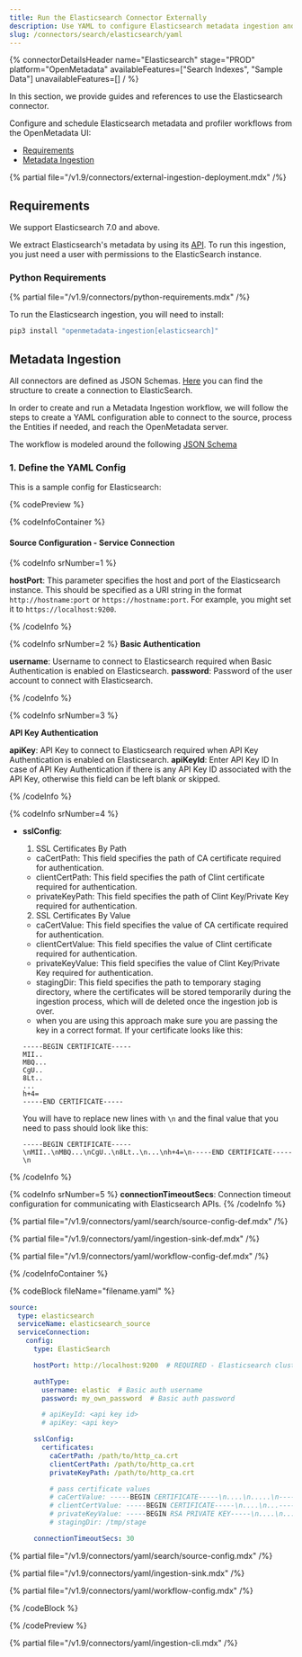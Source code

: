 ```yaml
---
title: Run the Elasticsearch Connector Externally
description: Use YAML to configure Elasticsearch metadata ingestion and track index schemas, mappings, and lineage paths.
slug: /connectors/search/elasticsearch/yaml
---
```


{% connectorDetailsHeader
name="Elasticsearch"
stage="PROD"
platform="OpenMetadata"
availableFeatures=["Search Indexes", "Sample Data"]
unavailableFeatures=[]
/ %}

In this section, we provide guides and references to use the Elasticsearch connector.

Configure and schedule Elasticsearch metadata and profiler workflows from the OpenMetadata UI:

- [Requirements](#requirements)
- [Metadata Ingestion](#metadata-ingestion)

{% partial file="/v1.9/connectors/external-ingestion-deployment.mdx" /%}

## Requirements

We support Elasticsearch 7.0 and above.

We extract Elasticsearch's metadata by using its [API](https://www.elastic.co/guide/en/elasticsearch/reference/current/rest-apis.html). To run this ingestion, you just need a user with permissions to the ElasticSearch instance.

### Python Requirements

{% partial file="/v1.9/connectors/python-requirements.mdx" /%}

To run the Elasticsearch ingestion, you will need to install:

```bash
pip3 install "openmetadata-ingestion[elasticsearch]"
```

## Metadata Ingestion

All connectors are defined as JSON Schemas.
[Here](https://github.com/open-metadata/OpenMetadata/blob/main/openmetadata-spec/src/main/resources/json/schema/entity/services/connections/search/elasticSearchConnection.json)
you can find the structure to create a connection to ElasticSearch.

In order to create and run a Metadata Ingestion workflow, we will follow
the steps to create a YAML configuration able to connect to the source,
process the Entities if needed, and reach the OpenMetadata server.

The workflow is modeled around the following
[JSON Schema](https://github.com/open-metadata/OpenMetadata/blob/main/openmetadata-spec/src/main/resources/json/schema/metadataIngestion/workflow.json)

### 1. Define the YAML Config

This is a sample config for Elasticsearch:

{% codePreview %}

{% codeInfoContainer %}

#### Source Configuration - Service Connection

{% codeInfo srNumber=1 %}

**hostPort**: This parameter specifies the host and port of the Elasticsearch instance. This should be specified as a URI string in the format `http://hostname:port` or `https://hostname:port`. For example, you might set it to `https://localhost:9200`.

{% /codeInfo %}


{% codeInfo srNumber=2 %}
**Basic Authentication**

**username**: Username to connect to Elasticsearch required when Basic Authentication is enabled on Elasticsearch.
**password**: Password of the user account to connect with Elasticsearch.

{% /codeInfo %}

{% codeInfo srNumber=3 %}

**API Key Authentication**

**apiKey**:  API Key to connect to Elasticsearch required when API Key Authentication is enabled on Elasticsearch.
**apiKeyId**: Enter API Key ID In case of API Key Authentication if there is any API Key ID associated with the API Key, otherwise this field can be left blank or skipped.

{% /codeInfo %}

{% codeInfo srNumber=4 %}
- **sslConfig**:
    1. SSL Certificates By Path
    - caCertPath: This field specifies the path of CA certificate required for authentication.
    - clientCertPath: This field specifies the path of Clint certificate required for authentication.
    - privateKeyPath: This field specifies the path of Clint Key/Private Key required for authentication.
    
    2. SSL Certificates By Value
    - caCertValue: This field specifies the value of CA certificate required for authentication.
    - clientCertValue: This field specifies the value of Clint certificate required for authentication.
    - privateKeyValue: This field specifies the value of Clint Key/Private Key required for authentication.
    - stagingDir: This field specifies the path to temporary staging directory, where the certificates will be stored temporarily during the ingestion process, which will de deleted once the ingestion job is over.
    - when you are using this approach make sure you are passing the key in a correct format. If your certificate looks like this:
    ```
    -----BEGIN CERTIFICATE-----
    MII..
    MBQ...
    CgU..
    8Lt..
    ...
    h+4=
    -----END CERTIFICATE-----
    ```

    You will have to replace new lines with `\n` and the final value that you need to pass should look like this:

    ```
    -----BEGIN CERTIFICATE-----\nMII..\nMBQ...\nCgU..\n8Lt..\n...\nh+4=\n-----END CERTIFICATE-----\n

{% /codeInfo %}


{% codeInfo srNumber=5 %}
**connectionTimeoutSecs**: Connection timeout configuration for communicating with Elasticsearch APIs.
{% /codeInfo %}

{% partial file="/v1.9/connectors/yaml/search/source-config-def.mdx" /%}

{% partial file="/v1.9/connectors/yaml/ingestion-sink-def.mdx" /%}

{% partial file="/v1.9/connectors/yaml/workflow-config-def.mdx" /%}

{% /codeInfoContainer %}

{% codeBlock fileName="filename.yaml" %}

```yaml {% isCodeBlock=true %}
source:
  type: elasticsearch
  serviceName: elasticsearch_source
  serviceConnection:
    config:
      type: ElasticSearch
```
```yaml {% srNumber=1 %}
      hostPort: http://localhost:9200  # REQUIRED - Elasticsearch cluster URL
```
```yaml {% srNumber=2 %}
      authType:
        username: elastic  # Basic auth username
        password: my_own_password  # Basic auth password
```
```yaml {% srNumber=3 %}
        # apiKeyId: <api key id>
        # apiKey: <api key>
```
```yaml {% srNumber=4 %}
      sslConfig:
        certificates:
          caCertPath: /path/to/http_ca.crt
          clientCertPath: /path/to/http_ca.crt
          privateKeyPath: /path/to/http_ca.crt

          # pass certificate values
          # caCertValue: -----BEGIN CERTIFICATE-----\n....\n.....\n-----END CERTIFICATE-----\n
          # clientCertValue: -----BEGIN CERTIFICATE-----\n....\n...-----END CERTIFICATE-----\n
          # privateKeyValue: -----BEGIN RSA PRIVATE KEY-----\n....\n....\n-----END RSA PRIVATE KEY-----\n
          # stagingDir: /tmp/stage
```
```yaml {% srNumber=5 %}
      connectionTimeoutSecs: 30
```

{% partial file="/v1.9/connectors/yaml/search/source-config.mdx" /%}

{% partial file="/v1.9/connectors/yaml/ingestion-sink.mdx" /%}

{% partial file="/v1.9/connectors/yaml/workflow-config.mdx" /%}

{% /codeBlock %}

{% /codePreview %}

{% partial file="/v1.9/connectors/yaml/ingestion-cli.mdx" /%}
